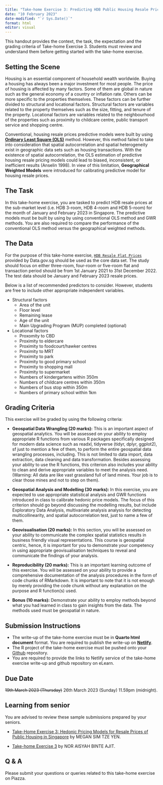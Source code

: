 ```yaml
---
title: "Take-home Exercise 3: Predicting HDB Public Housing Resale Pricies using Geographically Weighted Methods"
date: "10 February 2023"
date-modified: "`r Sys.Date()`"
format: html
editor: visual
---
```


::: callout-note
This handout provides the context, the task, the expectation and the grading criteria of Take-home Exercise 3. Students must review and understand them before getting started with the take-home exercise.
:::

## Setting the Scene

Housing is an essential component of household wealth worldwide. Buying a housing has always been a major investment for most people. The price of housing is affected by many factors. Some of them are global in nature such as the general economy of a country or inflation rate. Others can be more specific to the properties themselves. These factors can be further divided to structural and locational factors. Structural factors are variables related to the property themselves such as the size, fitting, and tenure of the property. Locational factors are variables related to the neighbourhood of the properties such as proximity to childcare centre, public transport service and shopping centre.

Conventional, housing resale prices predictive models were built by using [**Ordinary Least Square (OLS)**](https://en.wikipedia.org/wiki/Ordinary_least_squares) method. However, this method failed to take into consideration that spatial autocorrelation and spatial heterogeneity exist in geographic data sets such as housing transactions. With the existence of spatial autocorrelation, the OLS estimation of predictive housing resale pricing models could lead to biased, inconsistent, or inefficient results (Anselin 1998). In view of this limitation, **Geographical Weighted Models** were introduced for calibrating predictive model for housing resale prices.

## The Task

In this take-home exercise, you are tasked to predict HDB resale prices at the sub-market level (i.e. HDB 3-room, HDB 4-room and HDB 5-room) for the month of January and February 2023 in Singapore. The predictive models must be built by using by using conventional OLS method and GWR methods. You are also required to compare the performance of the conventional OLS method versus the geographical weighted methods.

## The Data

For the purpose of this take-home exercise, [`HDB Resale Flat Prices`](https://data.gov.sg/dataset/resale-flat-prices) provided by Data.gov.sg should be used as the core data set. The study should focus on either three-room, four-room or five-room flat and transaction period should be from 1st January 2021 to 31st December 2022. The test data should be January and February 2023 resale prices.

Below is a list of recommended predictors to consider. However, students are free to include other appropriate independent variables.

-   Structural factors
    -   Area of the unit
    -   Floor level
    -   Remaining lease
    -   Age of the unit
    -   Main Upgrading Program (MUP) completed (optional)
-   Locational factors
    -   Proxomity to CBD
    -   Proximity to eldercare
    -   Proximity to foodcourt/hawker centres
    -   Proximity to MRT
    -   Proximity to park
    -   Proximity to good primary school
    -   Proximity to shopping mall
    -   Proximity to supermarket
    -   Numbers of kindergartens within 350m
    -   Numbers of childcare centres within 350m
    -   Numbers of bus stop within 350m
    -   Numbers of primary school within 1km

## Grading Criteria

This exercise will be graded by using the following criteria:

-   **Geospatial Data Wrangling (20 marks):** This is an important aspect of geospatial analytics. You will be assessed on your ability to employ appropriate R functions from various R packages specifically designed for modern data science such as readxl, tidyverse (tidyr, dplyr, ggplot2), sf just to mention a few of them, to perform the entire geospatial data wrangling processes, including. This is not limited to data import, data extraction, data cleaning and data transformation. Besides assessing your ability to use the R functions, this criterion also includes your ability to clean and derive appropriate variables to meet the analysis need. (Warning: All data are like vast grassland full of land mines. Your job is to clear those mines and not to step on them).

-   **Geospatial Analysis and Modelling (30 marks):** In this exercise, you are expected to use appropriate statistical analysis and GWR functions introduced in class to calibrate hedonic price models. The focus of this criterion should go beyond discussing the modelling results, but include Exploratory Data Analysis, multivariate analysis analysis for detecting multicollinearity, and spatial autocorrelation test, just to name a few of them.

-   **Geovisualisation (20 marks):** In this section, you will be assessed on your ability to communicate the complex spatial statistics results in business friendly visual representations. This course is geospatial centric, hence, it is important for you to demonstrate your competency in using appropriate geovisualisation techniques to reveal and communicate the findings of your analysis.

-   **Reproducibility (20 marks):** This is an important learning outcome of this exercise. You will be assessed on your ability to provide a comprehensive documentation of the analysis procedures in the form of code chunks of RMarkdown. It is important to note that it is not enough by merely providing the code chunk without any explanation on the purpose and R function(s) used.

-   **Bonus (10 marks):** Demonstrate your ability to employ methods beyond what you had learned in class to gain insights from the data. The methods used must be geospatial in nature.

## Submission Instructions

-   The write-up of the take-home exercise must be in **Quarto html document** format. You are required to publish the write-up on [**Netlify**](https://www.netlify.com/).
-   The R project of the take-home exercise must be pushed onto your [Github](https://github.com/) repository.
-   You are required to provide the links to Netlify service of the take-home exercise write-up and github repository on eLearn.

## Due Date

~~19th March 2023 (Thursday)~~ 26th March 2023 (Sunday) 11.59pm (midnight).

## Learning from senior

You are advised to review these sample submissions prepared by your seniors.

-   [Take-Home Exercise 3: Hedonic Pricing Models for Resale Prices of Public Housing in Singapore](https://is415-msty.netlify.app/posts/2021-10-25-take-home-exercise-3/) by MEGAN SIM TZE YEN.

-   [Take-home Exercise 3](https://aisyahajit2018-is415.netlify.app/posts/2021-11-07-take-home-exercise-3/) by NOR AISYAH BINTE AJIT.

## Q & A

Please submit your questions or queries related to this take-home exercise on Piazza.
